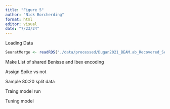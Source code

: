 ```yaml
---
title: "Figure 5"
author: "Nick Borcherding"
format: html
editor: visual
date: "7/23/24"
---
```


Loading Data

```r
SeuratMerge <- readRDS("./data/processed/Dugan2021_BEAM.ab_Recovered_Seurat.rds")
```

Make List of shared Benisse and Ibex encoding

Assign Spike vs not

Sample 80:20 split data

Traing model run

Tuning model
